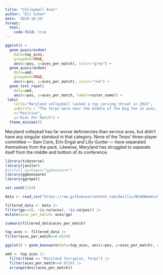 ```yaml
---
title: "Volleyball Aces"
author: "Eli Cohen"
date: '2024-10-24'
format: 
  html:
    code-fold: true
---
```

```r
ggplot() + 
  geom_quasirandom(
    data=top_aces, 
    groupOnX=TRUE, 
    aes(x=pos, y=aces_per_match), color="grey") + 
  geom_quasirandom(
    data=umd, 
    groupOnX=TRUE, 
    aes(x=pos, y=aces_per_match), color="red") +
  geom_text_repel(
    data=umd, 
    aes(x=pos, y=aces_per_match, label=roster_name)) +
 labs(
    title="Maryland volleyball lacked a top serving threat in 2023", 
    subtitle = "The Terps were near the middle of the Big Ten in aces, but did so by committee",
    x="Position", 
    y="Aces Per Match") + 
  theme_minimal() 
```
Maryland volleyball has far worse deficiencies than service aces, but didn't have any singular standout in that category. None of the Terps' three-player committee — Sam Csire, Erin Engal and Lilly Gunter — have separated themselves from the pack. Likewise, Maryland has struggled to separate itself from the middle and bottom of its conference.

```r
library(tidyverse)
library(janitor)
#install.packages("ggbeeswarm")
library(ggbeeswarm)
library(ggrepel)
```
```r
set.seed(1234)
```

```r
data <- read_csv("https://raw.githubusercontent.com/dwillis/NCAAWomensVolleyballData/main/data/ncaa_womens_volleyball_playerstats_2023.csv") |> clean_names() 

```
```r
filtered_data <- data |>
filter(gp>=20, !is.na(aces), !is.na(pos)) |>
mutate(aces_per_match= aces/gp)
```

```r
summary(filtered_data$aces_per_match)
```

```r
top_aces <- filtered_data |>
filter(aces_per_match>=0.8529)
```

```r
ggplot() + geom_beeswarm(data=top_aces, aes(x=pos, y=aces_per_match), color="grey")
```
```r
umd <- top_aces |> 
  filter(team == "Maryland Terrapins, Terps") |> 
  filter(aces_per_match>=0.8529) |> 
  arrange(desc(aces_per_match))
```

